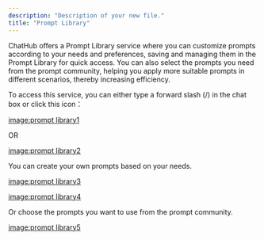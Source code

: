 ```yaml
---
description: "Description of your new file."
title: "Prompt Library"
---
```

ChatHub offers a Prompt Library service where you can customize prompts according to your needs and preferences, saving and managing them in the Prompt Library for quick access. You can also select the prompts you need from the prompt community, helping you apply more suitable prompts in different scenarios, thereby increasing efficiency.

To access this service, you can either type a forward slash (/) in the chat box or click this icon：

<u>image:prompt library1</u>

OR

<u>image:prompt library2</u>

You can create your own prompts based on your needs.

<u>image:prompt library3</u>

<u>image:prompt library4</u>

Or choose the prompts you want to use from the prompt community.

<u>image:prompt library5</u>